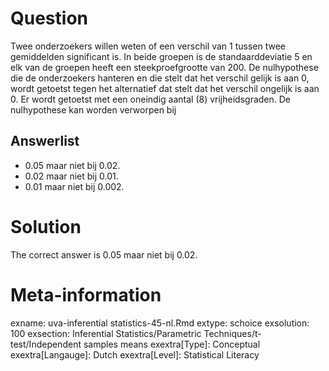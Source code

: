 Question
========

Twee onderzoekers willen weten of een verschil van 1 tussen twee gemiddelden significant is. In beide groepen is de standaarddeviatie 5 en elk van de groepen heeft een steekproefgrootte van 200. De nulhypothese die de onderzoekers hanteren en die stelt dat het verschil gelijk is aan 0, wordt getoetst tegen het alternatief dat stelt dat het verschil ongelijk is aan 0. Er wordt getoetst met een oneindig aantal (8) vrijheidsgraden. De nulhypothese kan worden verworpen bij 

Answerlist
----------
* 0.05 maar niet bij 0.02.
* 0.02 maar niet bij 0.01.
* 0.01 maar niet bij 0.002.

Solution
========

The correct answer is  0.05 maar niet bij 0.02. 

Meta-information
================
exname: uva-inferential statistics-45-nl.Rmd 
extype: schoice 
exsolution: 100 
exsection: Inferential Statistics/Parametric Techniques/t-test/Independent samples means
exextra[Type]: Conceptual
exextra[Langauge]: Dutch 
exextra[Level]: Statistical Literacy

